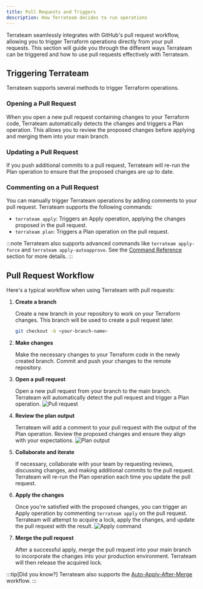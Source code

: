 ```yaml
---
title: Pull Requests and Triggers
description: How Terrateam decides to run operations
---
```





Terrateam seamlessly integrates with GitHub's pull request workflow, allowing you to trigger Terraform operations directly from your pull requests. This section will guide you through the different ways Terrateam can be triggered and how to use pull requests effectively with Terrateam.

## Triggering Terrateam

Terrateam supports several methods to trigger Terraform operations.

### Opening a Pull Request

When you open a new pull request containing changes to your Terraform code, Terrateam automatically detects the changes and triggers a Plan operation. This allows you to review the proposed changes before applying and merging them into your main branch.

### Updating a Pull Request

If you push additional commits to a pull request, Terrateam will re-run the Plan operation to ensure that the proposed changes are up to date.

### Commenting on a Pull Request

You can manually trigger Terrateam operations by adding comments to your pull request. Terrateam supports the following commands:

- `terrateam apply`: Triggers an Apply operation, applying the changes proposed in the pull request.
- `terrateam plan`: Triggers a Plan operation on the pull request.

:::note
Terrateam also supports advanced commands like `terrateam apply-force` and `terrateam apply-autoapprove`. See the [Command Reference](/command-reference) section for more details.
:::

## Pull Request Workflow

Here's a typical workflow when using Terrateam with pull requests:

<Steps>

1. **Create a branch**

    Create a new branch in your repository to work on your Terraform changes. This branch will be used to create a pull request later.
    ```bash
    git checkout -b <your-branch-name>
    ```

2. **Make changes**

    Make the necessary changes to your Terraform code in the newly created branch. Commit and push your changes to the remote repository.

3. **Open a pull request**

    Open a new pull request from your branch to the main branch. Terrateam will automatically detect the pull request and trigger a Plan operation.
    ![Pull request](/src/assets/demo-pr-2.png)

4. **Review the plan output**

    Terrateam will add a comment to your pull request with the output of the Plan operation. Review the proposed changes and ensure they align with your expectations.
    ![Plan output](/src/assets/plan-output.png)
5. **Collaborate and iterate**

    If necessary, collaborate with your team by requesting reviews, discussing changes, and making additional commits to the pull request. Terrateam will re-run the Plan operation each time you update the pull request.

6. **Apply the changes**

    Once you're satisfied with the proposed changes, you can trigger an Apply operation by commenting `terrateam apply` on the pull request. Terrateam will attempt to acquire a lock, apply the changes, and update the pull request with the result.
    ![Apply command](/src/assets/demo-pr-apply.png)
7. **Merge the pull request**

    After a successful apply, merge the pull request into your main branch to incorporate the changes into your production environment. Terrateam will then release the acquired lock.

</Steps>

:::tip[Did you know?]
Terrateam also supports the [Auto-Apply-After-Merge](/advanced-workflows/apply-after-merge) workflow.
:::
